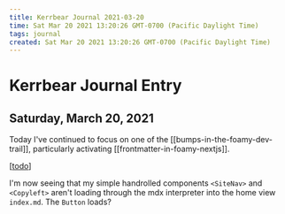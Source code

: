 ```yaml
---
title: Kerrbear Journal 2021-03-20
time: Sat Mar 20 2021 13:20:26 GMT-0700 (Pacific Daylight Time)
tags: journal
created: Sat Mar 20 2021 13:20:26 GMT-0700 (Pacific Daylight Time)
---
```


# Kerrbear Journal Entry

## Saturday, March 20, 2021

Today I've continued to focus on one of the [[bumps-in-the-foamy-dev-trail]], particularly activating [[frontmatter-in-foamy-nextjs]].

[[todo]]

I'm now seeing that my simple handrolled components `<SiteNav>` and `<Copyleft>` aren't loading through the mdx interpreter into the home view `index.md`. The `Button` loads?


[//begin]: # "Autogenerated link references for markdown compatibility"
[todo]: ../../todo "Todo"
[//end]: # "Autogenerated link references"